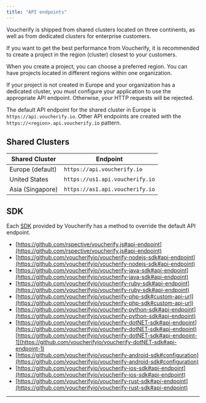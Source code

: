 ```yaml
---
title: "API endpoints"
---
```


Voucherify is shipped from shared clusters located on three continents, as well as from dedicated clusters for enterprise customers.

If you want to get the best performance from Voucherify, it is recommended to create a project in the region (cluster) closest to your customers.

When you create a project, you can choose a preferred region. You can have projects located in different regions within one organization.

If your project is not created in Europe and your organization has a dedicated cluster, you must configure your application to use the appropriate API endpoint. Otherwise, your HTTP requests will be rejected.

The default API endpoint for the shared cluster in Europe is `https://api.voucherify.io`. Other API endpoints are created with the `https://<region>.api.voucherify.io` pattern.

## Shared Clusters

| **Shared Cluster** | **Endpoint**                    |
| ------------------ | ------------------------------- |
| Europe (default)   | `https://api.voucherify.io`     |
| United States      | `https://us1.api.voucherify.io` |
| Asia (Singapore)   | `https://as1.api.voucherify.io` |

## SDK

Each [SDK](/guides/sdks) provided by Voucherify has a method to override the default API endpoint.

* [https://github.com/rspective/voucherify.js#api-endpoint](https://github.com/rspective/voucherify.js#api-endpoint)
* [https://github.com/voucherifyio/voucherify-nodejs-sdk#api-endpoint](https://github.com/voucherifyio/voucherify-nodejs-sdk#api-endpoint)
* [https://github.com/voucherifyio/voucherify-java-sdk#api-endpoint](https://github.com/voucherifyio/voucherify-java-sdk#api-endpoint)
* [https://github.com/voucherifyio/voucherify-ruby-sdk#api-endpoint](https://github.com/voucherifyio/voucherify-ruby-sdk#api-endpoint)
* [https://github.com/voucherifyio/voucherify-php-sdk#custom-api-url](https://github.com/voucherifyio/voucherify-php-sdk#custom-api-url)
* [https://github.com/voucherifyio/voucherify-python-sdk#api-endpoint](https://github.com/voucherifyio/voucherify-python-sdk#api-endpoint)
* [https://github.com/voucherifyio/voucherify-dotNET-sdk#api-endpoint](https://github.com/voucherifyio/voucherify-dotNET-sdk#api-endpoint) [https://github.com/voucherifyio/voucherify-dotNET-sdk#api-endpoint-1](https://github.com/voucherifyio/voucherify-dotNET-sdk#api-endpoint-1)
* [https://github.com/voucherifyio/voucherify-android-sdk#configuration](https://github.com/voucherifyio/voucherify-android-sdk#configuration)
* [https://github.com/voucherifyio/voucherify-ios-sdk#api-endpoint](https://github.com/voucherifyio/voucherify-ios-sdk#api-endpoint)
* [https://github.com/voucherifyio/voucherify-rust-sdk#api-endpoint](https://github.com/voucherifyio/voucherify-rust-sdk#api-endpoint)

***
